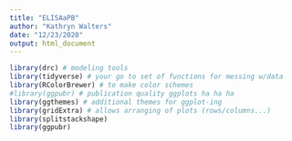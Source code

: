 ```yaml
---
title: "ELISAaPB"
author: "Kathryn Walters"
date: "12/23/2020"
output: html_document
---
```


```r

library(drc) # modeling tools
library(tidyverse) # your go to set of functions for messing w/data
library(RColorBrewer) # to make color schemes
#library(ggpubr) # publication quality ggplots ha ha ha
library(ggthemes) # additional themes for ggplot-ing
library(gridExtra) # allows arranging of plots (rows/columns...)
library(splitstackshape)
library(ggpubr)
```

